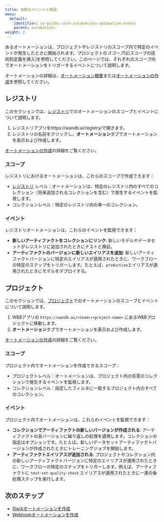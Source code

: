 ```yaml
---
title: 自動化イベントと範囲
menu:
  default:
    identifier: ja-guides-core-automations-automation-events
    parent: automations
weight: 2
---
```



<Info>
<EnterpriseCloudOnly/>
</Info>

あるオートメーションは、プロジェクトやレジストリのスコープ内で特定のイベントが発生したときに開始されます。プロジェクトの*スコープ*は[スコープの技術的定義を挿入]を参照してください。このページでは、それぞれのスコープ内でオートメーションをトリガーするイベントについて説明します。

オートメーションの詳細は、[オートメーション概要](/ja/guides/core/automations/)または[オートメーションの作成](/ja/create-automations/)を参照してください。

## レジストリ
このセクションでは、[レジストリ](/ja/guides/core/registry/)でのオートメーションのスコープとイベントについて説明します。

1. レジストリアプリをhttps://wandb.ai/registry/で開きます。
1. レジストリの名前をクリックし、**オートメーション**タブでオートメーションを表示および作成します。

[オートメーションの作成](/ja/create-automations/)の詳細をご覧ください。

### スコープ
レジストリにおけるオートメーションは、これらのスコープで作成できます：
- [レジストリ](/ja/guides/core/registry/) レベル：オートメーションは、特定のレジストリ内のすべてのコレクション（将来追加されるコレクションを含む）で発生するイベントを監視します。
- コレクションレベル：特定のレジストリ内の単一のコレクション。

### イベント
レジストリオートメーションは、これらのイベントを監視できます：
- **新しいアーティファクトをコレクションにリンク**: 新しいモデルやデータセットがレジストリに追加されたときにテストと検証。
- **アーティファクトのバージョンに新しいエイリアスを追加**: 新しいアーティファクトバージョンに特定のエイリアスが適用されたときに、ワークフローの特定のステップをトリガーします。たとえば、`production`エイリアスが適用されたときにモデルをデプロイする。

## プロジェクト
このセクションでは、[プロジェクト](/ja/guides/models/track/project-page)でのオートメーションのスコープとイベントについて説明します。

1. W&Bアプリの `https://wandb.ai/<team>/<project-name>` にあるW&Bプロジェクトに移動します。
1. **オートメーション**タブでオートメーションを表示および作成します。

[オートメーションの作成](/ja/create-automations/)の詳細をご覧ください。

### スコープ
プロジェクト内でオートメーションを作成できるスコープ：
- プロジェクトレベル：オートメーションは、プロジェクト内の任意のコレクションで発生するイベントを監視します。
- コレクションレベル：指定したフィルタに一致するプロジェクト内のすべてのコレクション。

### イベント
プロジェクト内でオートメーションは、これらのイベントを監視できます：
- **コレクションでアーティファクトの新しいバージョンが作成される**: アーティファクトの各バージョンに繰り返しの処理を適用します。コレクションの指定はオプションです。たとえば、新しいデータセットアーティファクトバージョンが作成されたときにトレーニングジョブを開始します。
- **アーティファクトエイリアスが追加される**: プロジェクトやコレクション内の新しいアーティファクトバージョンに特定のエイリアスが適用されたときに、ワークフローの特定のステップをトリガーします。例えば、アーティファクトに `test-set-quality-check` エイリアスが適用されたときに一連の後処理ステップを実行します。

## 次のステップ
- [Slackオートメーションを作成](/ja/create-automations/slack)
- [Webhookオートメーションを作成](/ja/create-automations/webhook)